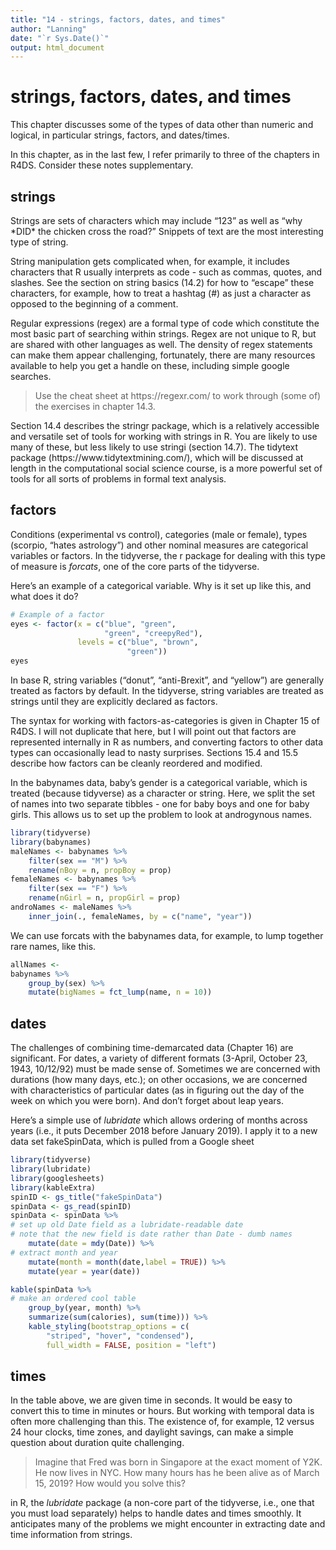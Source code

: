 ```yaml
---
title: "14 - strings, factors, dates, and times"
author: "Lanning"
date: "`r Sys.Date()`"
output: html_document
---
```


# strings, factors, dates, and times

This chapter discusses some of the types of data other than numeric and logical, in particular strings, factors, and dates/times. 

In this chapter, as in the last few, I refer primarily to three of the chapters in R4DS. Consider these notes supplementary.

## strings

Strings are sets of characters which may include "123" as well as "why \*DID\* the chicken cross the road?" Snippets of text are the most interesting type of string.

String manipulation gets complicated when, for example, it includes characters that R usually interprets as code - such as commas, quotes, and slashes. See the section on string basics (14.2) for how to "escape" these characters, for example, how to treat a hashtag (#) as just a character as opposed to the beginning of a comment.

Regular expressions (regex) are a formal type of code which constitute the most basic part of searching within strings. Regex are not unique to R, but are shared with other languages as well.  The density of regex statements can make them appear challenging, fortunately, there are many resources available to help you get a handle on these, including simple google searches.  

> Use the cheat sheet at https://regexr.com/ to work through (some of) the exercises in chapter 14.3.

Section 14.4 describes the stringr package, which is a relatively accessible and versatile set of tools for working with strings in R. You are likely to use many of these, but less likely to use stringi (section 14.7). The tidytext package (https://www.tidytextmining.com/), which will be discussed at length in the computational social science course, is a more powerful set of tools for all sorts of problems in formal text analysis.

## factors

Conditions (experimental vs control), categories (male or female), types (scorpio, "hates astrology") and other nominal measures are categorical variables or factors. In the tidyverse, the r package for dealing with this type of measure is *forcats*, one of the core parts of the tidyverse. 

Here's an example of a categorical variable. Why is it set up like this, and what does it do?

```r
# Example of a factor
eyes <- factor(x = c("blue", "green",
                     "green", "creepyRed"), 
               levels = c("blue", "brown",
                          "green"))
eyes
```

In base R, string variables ("donut", "anti-Brexit", and "yellow") are generally treated as factors by default.  In the tidyverse, string variables are treated as strings until they are explicitly declared as factors.  

The syntax for working with factors-as-categories is given in Chapter 15 of R4DS. I will not duplicate that here, but I will point out that factors are represented internally in R as numbers, and converting factors to other data types can occasionally lead to nasty surprises. Sections 15.4 and 15.5 describe how factors can be cleanly reordered and modified. 

In the babynames data, baby's gender is a categorical variable, which is treated (because tidyverse) as a character or string.  Here, we split the set of names into two separate tibbles - one for baby boys and one for baby girls. This allows us to set up the problem to look at androgynous names.

```r
library(tidyverse)
library(babynames)
maleNames <- babynames %>% 
    filter(sex == "M") %>% 
    rename(nBoy = n, propBoy = prop)
femaleNames <- babynames %>%
    filter(sex == "F") %>% 
    rename(nGirl = n, propGirl = prop)
androNames <- maleNames %>% 
    inner_join(., femaleNames, by = c("name", "year"))
```

We can use forcats with the babynames data, for example, to lump together rare names, like this. 
```r
allNames <-
babynames %>% 
    group_by(sex) %>% 
    mutate(bigNames = fct_lump(name, n = 10))
```

## dates

The challenges of combining time-demarcated data (Chapter 16) are significant.  For dates, a variety of different formats (3-April, October 23, 1943, 10/12/92) must be made sense of. Sometimes we are concerned with durations (how many days, etc.); on other occasions, we are concerned with characteristics of particular dates (as in figuring out the day of the week on which you were born). And don't forget about leap years.

Here's a simple use of *lubridate* which allows ordering of months across years (i.e., it puts December 2018 before January 2019). I apply it to a new data set fakeSpinData, which is pulled from a Google sheet

```r
library(tidyverse)
library(lubridate)
library(googlesheets)
library(kableExtra)
spinID <- gs_title("fakeSpinData")
spinData <- gs_read(spinID) 
spinData <- spinData %>% 
# set up old Date field as a lubridate-readable date
# note that the new field is date rather than Date - dumb names
    mutate(date = mdy(Date)) %>% 
# extract month and year
    mutate(month = month(date,label = TRUE)) %>% 
    mutate(year = year(date))

kable(spinData %>% 
# make an ordered cool table
    group_by(year, month) %>% 
    summarize(sum(calories), sum(time))) %>% 
    kable_styling(bootstrap_options = c(
        "striped", "hover", "condensed"),
        full_width = FALSE, position = "left")
```


## times

In the table above, we are given time in seconds. It would be easy to convert this to time in minutes or hours.  But working with temporal data is often more challenging than this. The existence of, for example, 12 versus 24 hour clocks, time zones, and daylight savings, can make a simple question about duration quite challenging. 

> Imagine that Fred was born in Singapore at the exact moment of Y2K. He now lives in NYC. How many hours has he been alive as of March 15, 2019? How would you solve this?

in R, the *lubridate* package (a non-core part of the tidyverse, i.e., one that you must load separately) helps to handle dates and times smoothly. It anticipates many of the problems we might encounter in extracting date and time information from strings.  

